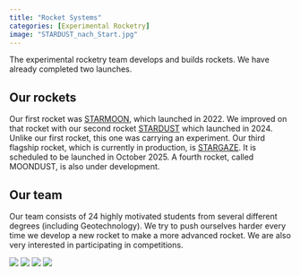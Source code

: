 ---
title: "Rocket Systems"
categories: [Experimental Rocketry]
image: "STARDUST_nach_Start.jpg"
---
The experimental rocketry team develops and builds rockets. We have already completed two launches. 

## Our rockets
Our first rocket was [STARMOON](https://www.bears-space.de/projects/Starmoon/), which launched in 2022. We improved on that rocket with our second rocket [STARDUST](https://www.bears-space.de/projects/Stardust/) which launched in 2024. Unlike our first rocket, this one was carrying an experiment. Our third flagship rocket, which is currently in production, is [STARGAZE](https://www.bears-space.de/projects/Stargaze/). It is scheduled to be launched in October 2025. A fourth rocket, called MOONDUST, is also under development.

## Our team
Our team consists of 24 highly motivated students from several different degrees (including Geotechnology). We try to push ourselves harder every time we develop a new rocket to make a more advanced rocket. We are also very interested in participating in competitions.

<div class="slideshow">
  <!-- put all images here that should be available in the slideshow -->
  <img src="STARDUST_nach_Start.jpg" >
  <img src="Rocket_0.jpg" >
  <img src="Rocket_2.jpg" >
  <img src="Rocket_3.jpg" >
</div>
<br/>
